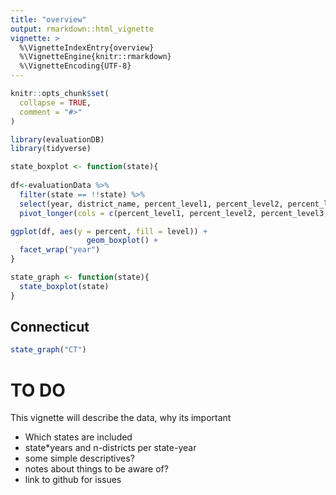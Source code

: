 ```yaml
---
title: "overview"
output: rmarkdown::html_vignette
vignette: >
  %\VignetteIndexEntry{overview}
  %\VignetteEngine{knitr::rmarkdown}
  %\VignetteEncoding{UTF-8}
---
```


```r
knitr::opts_chunk$set(
  collapse = TRUE,
  comment = "#>"
)
```
 
```r
library(evaluationDB)
library(tidyverse)

state_boxplot <- function(state){
  
df<-evaluationData %>% 
  filter(state == !!state) %>% 
  select(year, district_name, percent_level1, percent_level2, percent_level3, percent_level4) %>% 
  pivot_longer(cols = c(percent_level1, percent_level2, percent_level3, percent_level4), names_to = "level", values_to = "percent")

ggplot(df, aes(y = percent, fill = level)) +
                 geom_boxplot() +
  facet_wrap("year")
}

state_graph <- function(state){
  state_boxplot(state)
}

```

## Connecticut
```r
state_graph("CT")
```
# TO DO

This vignette will describe the data, why its important

- Which states are included
- state*years and n-districts per state-year
- some simple descriptives?
- notes about things to be aware of?
- link to github for issues

